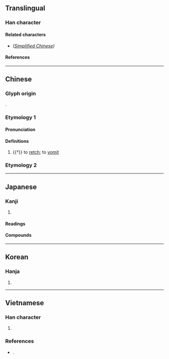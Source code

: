 {{also|𠯟}}
{{character info/new}}
==Translingual==

===Han character===
{{Han char|rn=30|rad=口|as=07|sn=10|four=66012|canj=RBUU|ids=⿰口見}}

====Related characters====
* {{l|mul|[[𠯟]]}} ''([[Simplified Chinese]])''

====References====
{{Han ref|kx=0190.280|dkj=03661|dj=0410.090|hdz=10629.010|uh=54EF}}

----

==Chinese==
{{zh-forms|s=𠯟|alt=咞,唺}}

===Glyph origin===
{{Han etym}}
{{Han compound|口|見|c1=s|c2=p|t1=mouth|ls=psc}}.

===Etymology 1===

====Pronunciation====
{{zh-pron
|m=xiàn
|mc=y
|oc=y
|cat=v
}}

====Definitions====
{{zh-hanzi}}

# {{†}} to [[retch]]; to [[vomit]]

===Etymology 2===
{{zh-see|叫}}

----

==Japanese==

===Kanji===
{{ja-kanji|grade=|rs=口07}}

# {{defn|lang=ja|sort=口07}}

====Readings====
{{ja-readings
|goon=げん
|kanon=けん
|kun=はく
}}

====Compounds====
{{der2|lang=ja
|{{ja-r|哯吐|つだみ}}: (of an infant, etc) [[spitting]] out [[milk]] after taking a drink
}}

----

==Korean==

===Hanja===
{{ko-hanja|hangeul=현|rv=hyeon|mr=hyŏn}}

# {{defn|lang=ko|sort=口07}}

----

==Vietnamese==

===Han character===
{{vi-readings|rs=口07
|nom=kén, nghiến
}}

# {{defn|lang=vi|sort=口07}}

===References===
* {{vi-ref|Nguyễn (2014)}}.
